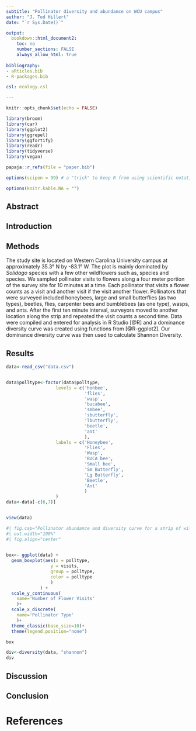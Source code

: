 ```yaml
---
subtitle: "Pollinator diversity and abundance on WCU campus"
author: "J. Ted Hillert"
date: "`r Sys.Date()`"

output:
  bookdown::html_document2:
    toc: no
    number_sections: FALSE
    always_allow_html: true
    
bibliography:
- aRticles.bib
- R-packages.bib

csl: ecology.csl

---
```


```r


knitr::opts_chunk$set(echo = FALSE)

library(broom)
library(car)
library(ggplot2)
library(ggrepel)
library(ggfortify)
library(readr)
library(tidyverse)
library(vegan)

papaja::r_refs(file = "paper.bib")

options(scipen = 99) # a "trick" to keep R from using scientific notation.

options(knitr.kable.NA = "")


```


## Abstract


## Introduction


## Methods

The study site is located on Western Carolina University campus at approximately 35.3° N by -83.1° W. The plot is mainly dominated by *Solidago* species with a few other wildflowers such as, species and species. We sampled pollinator visits to flowers along a four meter portion of the survey site for 10 minutes at a time. Each pollinator that visits a flower counts as a visit and another visit if the visit another flower. Pollinators that were surveyed included honeybees, large and small butterflies (as two types), beetles, flies, carpenter bees and bumblebees (as one type), wasps, and ants. After the first ten minute interval, surveyors moved to another location along the strip and repeated the visit counts a second time. Data were compiled and entered for analysis in R Studio [@R] and a dominance diversity curve was created using functions from [@R-ggplot2]. Our dominance diversity curve was then used to calculate Shannon Diversity. 

## Results



```r
data<-read_csv("data.csv")


data$polltype<-factor(data$polltype, 
                   levels = c('honbee', 
                              'flies',
                              'wasp',
                              'bucabee',
                              'smbee',
                              'sbutterfly',
                              'lbutterfly',
                              'beetle',
                              'ant'
                              ),
                   labels = c('Honeybee',
                              'Flies',
                              'Wasp',
                              'BUCA bee',
                              'Small bee',
                              'Sm Butterfly',
                              'Lg Butterfly',
                              'Beetle',
                              'Ant'
                              )
                   )
data<-data[-c(6,7)]


view(data)

```

```r
#| fig.cap="Pollinator abundance and diversity curve for a strip of wildflowers on WCU campus.",
#| out.width="100%"
#| fig.align="center"

                   
box<- ggplot(data) +
  geom_boxplot(aes(x = polltype, 
                 y = visits, 
                 group = polltype, 
                 color = polltype
                 )
             ) +
  scale_y_continuous(
    name='Number of Flower Visits'
    )+
  scale_x_discrete(
    name='Pollinator Type'
    )+
  theme_classic(base_size=10)+
  theme(legend.position="none")

box

```

```r

div<-diversity(data, "shannon")
div

```




## Discussion


## Conclusion


\newpage


# References






















